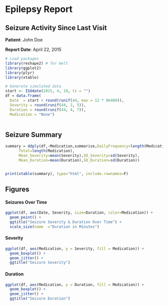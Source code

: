
# Epilepsy Report 
## Seizure Activity Since Last Visit

**Patient**: John Doe

**Report Date**: April 22, 2015

```r

# Load packages
library(reshape2) # for melt
library(ggplot2)
library(plyr)
library(xtable)

# Generate simulated data
start <- ISOdate(2015, 4, 10, tz = "")
df = data.frame(
  Date  = start + round(runif(44, max = 12 * 86400)),
  Severity = round(runif(44, 2, 5)),
  Duration = round(runif(44, 4, 7)),
  Medication = "None")
  

```


## Seizure Summary
```r
summary = ddply(df,~Medication,summarise,DailyFrequency=length(Medication)/10,
      Total=length(Medication),
      Mean_Severity=mean(Severity),SD_Severity=sd(Severity),
      Mean_Duration=mean(Duration),SD_Duration=sd(Duration))


print(xtable(summary), type="html", include.rownames=F)
```

## Figures
#### Seizures Over Time
```r
ggplot(df, aes(Date, Severity, size=Duration, color=Medication)) +
  geom_point() +
  ggtitle("Seizure Severity & Duration Over Time") +
  scale_size(name  ="Duration in Minutes")
```

#### Severity
```r
ggplot(df, aes(Medication, y = Severity, fill = Medication)) + 
  geom_boxplot() + 
  geom_jitter() + 
  ggtitle("Seizure Severity")
```  

#### Duration
```r
ggplot(df, aes(Medication, y = Duration, fill = Medication)) + 
  geom_boxplot() + 
  geom_jitter() +
  ggtitle("Seizure Duration")
```








